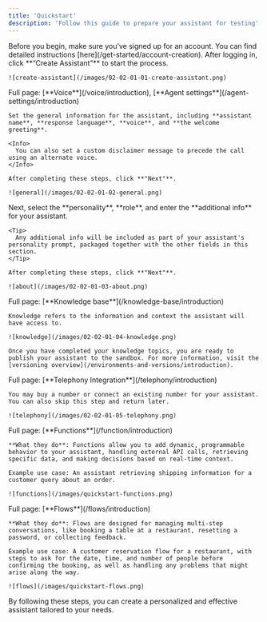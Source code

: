 ```yaml
---
title: 'Quickstart'
description: 'Follow this guide to prepare your assistant for testing'
---
```


<Info>
  Before you begin, make sure you’ve signed up for an account. You can find detailed instructions [here](/get-started/account-creation).
</Info>

<Steps>
  <Step title="Start the creation process">
    After logging in, click **“Create Assistant”** to start the process.

    ![create-assistant](/images/02-02-01-01-create-assistant.png)
  </Step>

  <Step title="Set a name, response language, voice, and greeting line">
    Full page: [**Voice**](/voice/introduction), [**Agent settings**](/agent-settings/introduction)

    Set the general information for the assistant, including **assistant name**, **response language**, **voice**, and **the welcome greeting**.

    <Info>
      You can also set a custom disclaimer message to precede the call using an alternate voice.
    </Info>

    After completing these steps, click **"Next"**.

    ![general](/images/02-02-01-02-general.png)
  </Step>

  <Step title="Select personality, role, and additional info">
    Next, select the **personality**, **role**, and enter the **additional info** for your assistant.

    <Tip>
      Any additional info will be included as part of your assistant's personality prompt, packaged together with the other fields in this section.
    </Tip>

    After completing these steps, click **"Next"**.

    ![about](/images/02-02-01-03-about.png)
  </Step>

  <Step title="Select knowledge topics">
    Full page: [**Knowledge base**](/knowledge-base/introduction)

    Knowledge refers to the information and context the assistant will have access to.

    ![knowledge](/images/02-02-01-04-knowledge.png)

    Once you have completed your knowledge topics, you are ready to publish your assistant to the sandbox. For more information, visit the [versioning overview](/environments-and-versions/introduction).
  </Step>

  <Step title="[Optional] Select a number for telephony integration">
    Full page: [**Telephony Integration**](/telephony/introduction)

    You may buy a number or connect an existing number for your assistant. You can also skip this step and return later.

    ![telephony](/images/02-02-01-05-telephony.png)
  </Step>

  <Step title="[Advanced] Integrate functions into your knowledge base">
    Full page: [**Functions**](/function/introduction)

    **What they do**: Functions allow you to add dynamic, programmable behavior to your assistant, handling external API calls, retrieving specific data, and making decisions based on real-time context.

    Example use case: An assistant retrieving shipping information for a customer query about an order.

    ![functions](/images/quickstart-functions.png)
  </Step>

  <Step title="[Advanced] Add a flow to your project">
    Full page: [**Flows**](/flows/introduction)

    **What they do**: Flows are designed for managing multi-step conversations, like booking a table at a restaurant, resetting a password, or collecting feedback.

    Example use case: A customer reservation flow for a restaurant, with steps to ask for the date, time, and number of people before confirming the booking, as well as handling any problems that might arise along the way.

    ![flows](/images/quickstart-flows.png)
  </Step>
</Steps>

By following these steps, you can create a personalized and effective assistant tailored to your needs.